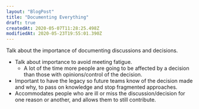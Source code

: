 ```yaml
---
layout: "BlogPost"
title: "Documenting Everything"
draft: true
createdAt: 2020-05-07T11:28:25.498Z
modifiedAt: 2020-05-23T19:55:01.390Z
---
```


Talk about the importance of documenting discussions and decisions.

- Talk about importance to avoid meeting fatigue.
  - A lot of the time more people are going to be affected by a decision than those with opinions/control of the decision.
- Important to have the legacy so future teams know of the decision made and why, to pass on knowledge and stop fragmented approaches.
- Accommodates people who are ill or miss the discussion/decision for one reason or another, and allows them to still contribute.

